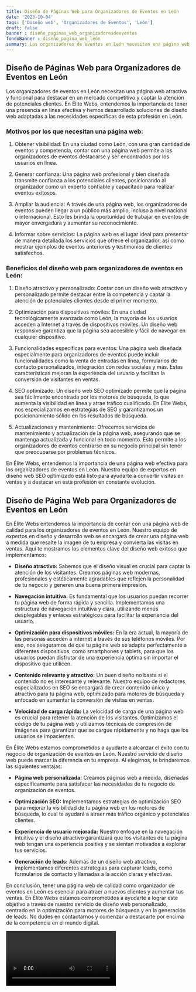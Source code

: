 ```yaml
---
title: Diseño de Páginas Web para Organizadores de Eventos en León
date: '2023-10-04'
tags: ['Diseño web', 'Organizadores de Eventos', 'León']
draft: false
banner : diseño_paginas_web_organizadoresdeeventos
fondoBanner : diseño_pagina_web_león
summary: Los organizadores de eventos en León necesitan una página web atractiva y funcional para destacar en un mercado competitivo y captar la atención de potenciales clientes. En Élite Webs, entendemos la importancia de tener una presencia en línea efectiva y hemos desarrollado soluciones de diseño web adaptadas a las necesidades específicas de esta profesión en León.
---
```


## Diseño de Páginas Web para Organizadores de Eventos en León

Los organizadores de eventos en León necesitan una página web atractiva y funcional para destacar en un mercado competitivo y captar la atención de potenciales clientes. En Élite Webs, entendemos la importancia de tener una presencia en línea efectiva y hemos desarrollado soluciones de diseño web adaptadas a las necesidades específicas de esta profesión en León.

### Motivos por los que necesitan una página web:

1. Obtener visibilidad: En una ciudad como León, con una gran cantidad de eventos y competencia, contar con una página web permite a los organizadores de eventos destacarse y ser encontrados por los usuarios en línea.

2. Generar confianza: Una página web profesional y bien diseñada transmite confianza a los potenciales clientes, posicionando al organizador como un experto confiable y capacitado para realizar eventos exitosos.

3. Ampliar la audiencia: A través de una página web, los organizadores de eventos pueden llegar a un público más amplio, incluso a nivel nacional o internacional. Esto les brinda la oportunidad de trabajar en eventos de mayor envergadura y aumentar su reconocimiento.

4. Informar sobre servicios: La página web es el lugar ideal para presentar de manera detallada los servicios que ofrece el organizador, así como mostrar ejemplos de eventos anteriores y testimonios de clientes satisfechos.

### Beneficios del diseño web para organizadores de eventos en León:

1. Diseño atractivo y personalizado: Contar con un diseño web atractivo y personalizado permite destacar entre la competencia y captar la atención de potenciales clientes desde el primer momento.

2. Optimización para dispositivos móviles: En una ciudad tecnológicamente avanzada como León, la mayoría de los usuarios acceden a Internet a través de dispositivos móviles. Un diseño web responsive garantiza que la página sea accesible y fácil de navegar en cualquier dispositivo.

3. Funcionalidades específicas para eventos: Una página web diseñada especialmente para organizadores de eventos puede incluir funcionalidades como la venta de entradas en línea, formularios de contacto personalizados, integración con redes sociales y más. Estas características mejoran la experiencia del usuario y facilitan la conversión de visitantes en ventas.

4. SEO optimizado: Un diseño web SEO optimizado permite que la página sea fácilmente encontrada por los motores de búsqueda, lo que aumenta la visibilidad en línea y atrae tráfico cualificado. En Élite Webs, nos especializamos en estrategias de SEO y garantizamos un posicionamiento sólido en los resultados de búsqueda.

5. Actualizaciones y mantenimiento: Ofrecemos servicios de mantenimiento y actualización de la página web, asegurando que se mantenga actualizada y funcional en todo momento. Esto permite a los organizadores de eventos centrarse en su negocio principal sin tener que preocuparse por problemas técnicos.

En Élite Webs, entendemos la importancia de una página web efectiva para los organizadores de eventos en León. Nuestro equipo de expertos en diseño web SEO optimizado está listo para ayudarte a convertir visitas en ventas y a destacar en esta profesión en constante evolución.

<GifSeo />

<Cta />

## Diseño de Página Web para Organizadores de Eventos en León

En Élite Webs entendemos la importancia de contar con una página web de calidad para los organizadores de eventos en León. Nuestro equipo de expertos en diseño y desarrollo web se encargará de crear una página web a medida que resalte la imagen de tu empresa y convierta las visitas en ventas. Aquí te mostramos los elementos clave del diseño web exitoso que implementamos:

- **Diseño atractivo:** Sabemos que el diseño visual es crucial para captar la atención de los visitantes. Creamos páginas web modernas, profesionales y estéticamente agradables que reflejen la personalidad de tu negocio y generen una buena primera impresión.

- **Navegación intuitiva:** Es fundamental que los usuarios puedan recorrer tu página web de forma rápida y sencilla. Implementamos una estructura de navegación intuitiva y clara, utilizando menús desplegables y enlaces estratégicos para facilitar la experiencia del usuario.

- **Optimización para dispositivos móviles:** En la era actual, la mayoría de las personas acceden a internet a través de sus teléfonos móviles. Por eso, nos aseguramos de que tu página web se adapte perfectamente a diferentes dispositivos, como smartphones y tablets, para que los usuarios puedan disfrutar de una experiencia óptima sin importar el dispositivo que utilicen.

- **Contenido relevante y atractivo:** Un buen diseño no basta si el contenido no es interesante y relevante. Nuestro equipo de redactores especializados en SEO se encargará de crear contenido único y atractivo para tu página web, optimizado para motores de búsqueda y enfocado en aumentar la conversión de visitas en ventas.

- **Velocidad de carga rápida:** La velocidad de carga de una página web es crucial para retener la atención de los visitantes. Optimizamos el código de tu página web y utilizamos técnicas de compresión de imágenes para garantizar que se cargue rápidamente y no haga que los usuarios se impacienten.

En Élite Webs estamos comprometidos a ayudarte a alcanzar el éxito con tu negocio de organización de eventos en León. Nuestro servicio de diseño web puede marcar la diferencia en tu empresa. Al elegirnos, te brindaremos las siguientes ventajas:

- **Página web personalizada:** Creamos páginas web a medida, diseñadas específicamente para satisfacer las necesidades de tu negocio de organización de eventos.

- **Optimización SEO:** Implementamos estrategias de optimización SEO para mejorar la visibilidad de tu página web en los motores de búsqueda, lo cual te ayudará a atraer más tráfico orgánico y potenciales clientes.

- **Experiencia de usuario mejorada:** Nuestro enfoque en la navegación intuitiva y el diseño atractivo garantizará que los visitantes de tu página web tengan una experiencia positiva y se sientan motivados a explorar tus servicios.

- **Generación de leads:** Además de un diseño web atractivo, implementamos diferentes estrategias para capturar leads, como formularios de contacto y llamadas a la acción claras y efectivas.

En conclusión, tener una página web de calidad como organizador de eventos en León es esencial para atraer a nuevos clientes y aumentar tus ventas. En Élite Webs estamos comprometidos a ayudarte a lograr este objetivo a través de nuestro servicio de diseño web personalizado, centrado en la optimización para motores de búsqueda y en la generación de leads. No dudes en contactarnos y comenzar a destacarte por encima de la competencia en el mundo digital.

<Video />

<CtaBot job='Organizadores de Eventos' city='León'/>

<Gmaps query='León+españa+maps' />